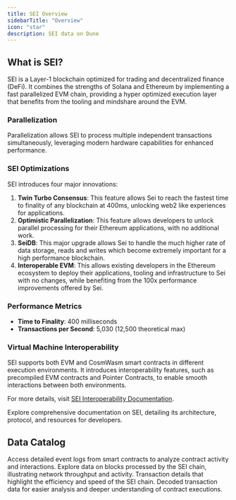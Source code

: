 ```yaml
---
title: SEI Overview
sidebarTitle: "Overview"
icon: "star"
description: SEI data on Dune
---
```


## What is SEI?

SEI is a Layer-1 blockchain optimized for trading and decentralized finance (DeFi). It combines the strengths of Solana and Ethereum by implementing a fast parallelized EVM chain, providing a hyper optimized execution layer that benefits from the tooling and mindshare around the EVM.

### Parallelization

Parallelization allows SEI to process multiple independent transactions simultaneously, leveraging modern hardware capabilities for enhanced performance.

### SEI Optimizations

SEI introduces four major innovations:

1. **Twin Turbo Consensus**: This feature allows Sei to reach the fastest time to finality of any blockchain at 400ms, unlocking web2 like experiences for applications.
2. **Optimistic Parallelization**: This feature allows developers to unlock parallel processing for their Ethereum applications, with no additional work.
3. **SeiDB**: This major upgrade allows Sei to handle the much higher rate of data storage, reads and writes which become extremely important for a high performance blockchain.
4. **Interoperable EVM**: This allows existing developers in the Ethereum ecosystem to deploy their applications, tooling and infrastructure to Sei with no changes, while benefiting from the 100x performance improvements offered by Sei.

### Performance Metrics

- **Time to Finality**: 400 milliseconds
- **Transactions per Second**: 5,030 (12,500 theoretical max)

### Virtual Machine Interoperability

SEI supports both EVM and CosmWasm smart contracts in different execution environments. It introduces interoperability features, such as precompiled EVM contracts and Pointer Contracts, to enable smooth interactions between both environments. 

For more details, visit [SEI Interoperability Documentation](https://www.docs.sei.io/dev-interoperability).

<CardGroup cols={1}>
  <Card title="SEI documentation" icon="link" href="https://www.docs.sei.io/">
    Explore comprehensive documentation on SEI, detailing its architecture, protocol, and resources for developers.
  </Card>
</CardGroup>

## Data Catalog

<CardGroup cols={2}>
  <Card title="Logs" icon="bolt" href="./raw/logs">
    Access detailed event logs from smart contracts to analyze contract activity and interactions.
  </Card>
  <Card title="Blocks" icon="cubes" href="./raw/blocks">
    Explore data on blocks processed by the SEI chain, illustrating network throughput and activity.
  </Card>
  <Card title="Transactions" icon="message-arrow-up" href="./raw/transactions">
    Transaction details that highlight the efficiency and speed of the SEI chain.
  </Card>
  <Card title="decoded" icon="file" href="./decoded/overview">
    Decoded transaction data for easier analysis and deeper understanding of contract executions.
  </Card>
</CardGroup>
